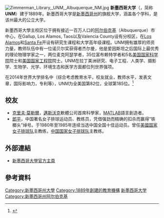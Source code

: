 {{Dablink|此條目係為新墨西哥大學。關於[[新墨西哥州立大學|新墨西哥州立大學]]，詳見'''[[新墨西哥州立大學|新墨西哥州立大學]]'''。}}
{{Infobox university
|name          = 新墨西哥大學<br>The University of New Mexico
|latin_name    = Universitatis Novus Mexico
|motto         = ''Lux Hominum Vita''
|mottoeng      = Life, the Light of Men
|established   =1889年2月28日
|type          =[[公立大學|公立大學]], [[旗艦|州旗艦大學]]
|president     =[[Robert_G._Frank|Robert G. Frank]]
|city          =[[阿布奎基_(新墨西哥州)|阿布奎基]]
|state         ={{USA}}<br>[[新墨西哥州|新墨西哥州]]
|students      = 34,793<ref name="Official Enrollment Report Spring 2013 ">{{cite web| title = Official Enrollment Report Spring 2013| publisher = University of New Mexico| url = http://registrar.unm.edu/reports--statistics/oer_s13.pdf| accessdate = February 7, 2014| archive-date = 2020-08-16| archive-url = https://web.archive.org/web/20200816001931/http://registrar.unm.edu/reports--statistics/oer_s13.pdf| dead-url = no}}</ref>
|undergraduate = 28,664<ref name="Official Enrollment Spring2013"/>
|postgraduate  = 6,129<ref name="Official Enrollment Spring2013"/>
|staff         = 6,899<ref name="UNM Factbook 2009-10"/>
|endowment     = $503.9 million<ref>[http://www.unm.edu/~conweb/resources/audrep11.pdf University of New Mexico Audit Report 2011]. unm.edu</ref>
|athletics     = [[NCAA_Division_I|NCAA Division I]]<br/>[[Mountain_West_Conference|Mountain West Conference]]
|nickname      = [[Lobo_(New_Mexico_mascot)|Lobos]]
|colors ={{legend striped|#CCCCCC|#D3003F|Cherry and Silver<ref name="Color">{{cite web|url=http://ucam.unm.edu/marketing/identity-standards/unm-identity-standards.pdf|title=Approved UNM Colors|work=UNM Brand Guide|publisher=University of New Mexico|accessdate=October 28, 2007}}{{dead link|date=2017年12月 |bot=InternetArchiveBot |fix-attempted=yes }}</ref>}}  <!-- Aggie maroon (C,M,Y,K) is (15,100,39,69) or #500000 -->
|campus        =[[urban_area|Urban]], 600 acres (2.4 km²)
|athletics     = 18 varsity teams
|website       ={{URL|www.unm.edu}}
|image         =[[Image:University_of_New_Mexico_Seal.png|205px]]
|logo          =
|}}
[[File:Zimmerman_Library,_UNM,_Albuquerque_NM.jpg|thumb]]
'''新墨西哥大学'''（{{Lang-en|University of New Mexico}}，简称'''UNM'''）建于1889年。新墨西哥大学是[[新墨西哥州|新墨西哥州]]的旗舰大学，涵盖各个学科，是该州最大的公立大学。

新墨西哥大學主校区位于拥有接近一百万人口的[[阿布奎基_(新墨西哥州)|阿尔伯克基]]（Albuquerque）市中心，在Gallup, Los Alamos, Taos以及Valencia County设有分校区，在[[Los_Alamos|Los Alamos]]和[[Santa_Fe|Santa Fe]]开设有研究生课程和大学高年级课程。UNM拥有雄厚的师资力量，教师队伍中有一位诺贝尔奖获得者杰尔曼，他是爱因斯坦之后国际上最优秀的理论物理学家之一，两位麦克阿瑟学者，35位富布赖特学者和5名[[美国国家科学院|美国国家科学院]]院士和[[美国国家工程院|美国国家工程院]]院士。UNM在拉丁美洲研究、电子工程、人类学、摄影学、生物学、光学、环境生态和医学方面都位列世界强项。

在2014年世界大学排名中（综合考虑教育水平，校友就业，教师水平，发表文章，国际影响力，专利等），UNM为全美国第82位，全球第185位。<ref>{{cite web|url=http://cwur.org/2014/americas.html|title=Center for World University Rankings|accessdate=2014|deadurl=yes|archiveurl=https://web.archive.org/web/20160411231611/http://cwur.org/2014/americas.html|archivedate=2016-04-11}}</ref>

==校友==
*[[克里夫·莫勒爾|克里夫·莫勒爾]]，[[邁斯沃克|邁斯沃克]]軟體公司首席科學家，[[MATLAB|MATLAB]]語言創造者。
*[[郎平|郎平]]，中国著名女子排球运动员、教练员，凭借强劲而精确的扣杀而赢得“铁榔头”绰号。于1980年至1985年连续当选中国全国十佳运动员。曾任[[美國国家女子排球队|美國国家女子排球队]]主教练，[[中国国家女子排球队|中国国家女子排球队]]主教练。

==外部連結==
*[http://www.unm.edu/ 新墨西哥大學官方主頁] {{Wayback|url=http://www.unm.edu/ |date=20071021013758 }} 




==參考資料==
{{commonscat|University of New Mexico}}
{{reflist}}

{{DEFAULTSORT:New Mexico, University Of}}


[[Category:新墨西哥州大學|Category:新墨西哥州大學]]
[[Category:1889年創建的教育機構|Category:1889年創建的教育機構]]
[[Category:新墨西哥大学|]]
[[Category:新墨西哥州阿尔伯克基|Category:新墨西哥州阿尔伯克基]]